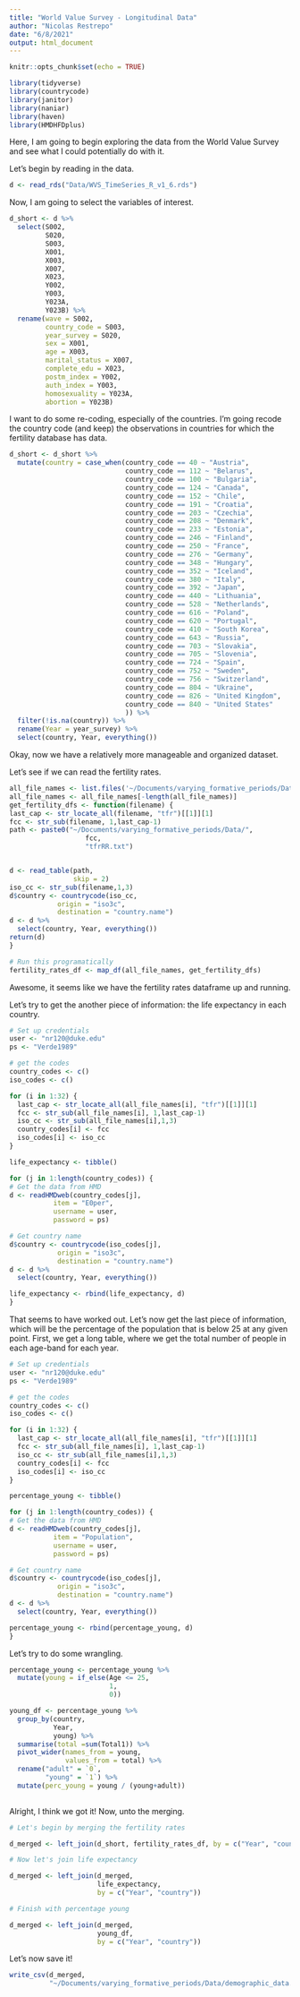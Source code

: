 ```yaml
---
title: "World Value Survey - Longitudinal Data"
author: "Nicolas Restrepo"
date: "6/8/2021"
output: html_document
---
```


```r
knitr::opts_chunk$set(echo = TRUE)
```

```r
library(tidyverse)
library(countrycode)
library(janitor)
library(naniar)
library(haven)
library(HMDHFDplus)
```

Here, I am going to begin exploring the data from the World Value Survey and see what I could potentially do with it. 

Let's begin by reading in the data. 

```r
d <- read_rds("Data/WVS_TimeSeries_R_v1_6.rds")
```

Now, I am going to select the variables of interest.  

```r
d_short <- d %>% 
  select(S002, 
         S020,
         S003,
         X001,
         X003, 
         X007, 
         X023, 
         Y002, 
         Y003, 
         Y023A, 
         Y023B) %>% 
  rename(wave = S002, 
         country_code = S003, 
         year_survey = S020,
         sex = X001,
         age = X003, 
         marital_status = X007, 
         complete_edu = X023, 
         postm_index = Y002, 
         auth_index = Y003, 
         homosexuality = Y023A, 
         abortion = Y023B)
```

I want to do some re-coding, especially of the countries. I'm going recode the country code (and keep) the observations in countries for which the fertility database has data. 

```r
d_short <- d_short %>% 
  mutate(country = case_when(country_code == 40 ~ "Austria", 
                             country_code == 112 ~ "Belarus", 
                             country_code == 100 ~ "Bulgaria", 
                             country_code == 124 ~ "Canada", 
                             country_code == 152 ~ "Chile", 
                             country_code == 191 ~ "Croatia", 
                             country_code == 203 ~ "Czechia", 
                             country_code == 208 ~ "Denmark",
                             country_code == 233 ~ "Estonia", 
                             country_code == 246 ~ "Finland", 
                             country_code == 250 ~ "France", 
                             country_code == 276 ~ "Germany", 
                             country_code == 348 ~ "Hungary", 
                             country_code == 352 ~ "Iceland",
                             country_code == 380 ~ "Italy",
                             country_code == 392 ~ "Japan", 
                             country_code == 440 ~ "Lithuania", 
                             country_code == 528 ~ "Netherlands", 
                             country_code == 616 ~ "Poland", 
                             country_code == 620 ~ "Portugal", 
                             country_code == 410 ~ "South Korea", 
                             country_code == 643 ~ "Russia", 
                             country_code == 703 ~ "Slovakia", 
                             country_code == 705 ~ "Slovenia", 
                             country_code == 724 ~ "Spain", 
                             country_code == 752 ~ "Sweden", 
                             country_code == 756 ~ "Switzerland", 
                             country_code == 804 ~ "Ukraine", 
                             country_code == 826 ~ "United Kingdom", 
                             country_code == 840 ~ "United States"
                             )) %>% 
  filter(!is.na(country)) %>% 
  rename(Year = year_survey) %>% 
  select(country, Year, everything())
```

Okay, now we have a relatively more manageable and organized dataset. 

Let's see if we can read the fertility rates. 

```r
all_file_names <- list.files('~/Documents/varying_formative_periods/Data')
all_file_names <- all_file_names[-length(all_file_names)]
get_fertility_dfs <- function(filename) {
last_cap <- str_locate_all(filename, "tfr")[[1]][1]
fcc <- str_sub(filename, 1,last_cap-1)
path <- paste0("~/Documents/varying_formative_periods/Data/", 
                   fcc, 
                   "tfrRR.txt")


d <- read_table(path, 
                skip = 2)
iso_cc <- str_sub(filename,1,3)
d$country <- countrycode(iso_cc, 
            origin = "iso3c", 
            destination = "country.name")
d <- d %>% 
  select(country, Year, everything())
return(d)
}

# Run this programatically 
fertility_rates_df <- map_df(all_file_names, get_fertility_dfs)
```

Awesome, it seems like we have the fertility rates dataframe up and running. 

Let's try to get the another piece of information: the life expectancy in each country. 

```r
# Set up credentials
user <- "nr120@duke.edu"
ps <- "Verde1989"

# get the codes 
country_codes <- c()
iso_codes <- c()

for (i in 1:32) {
  last_cap <- str_locate_all(all_file_names[i], "tfr")[[1]][1]
  fcc <- str_sub(all_file_names[i], 1,last_cap-1)
  iso_cc <- str_sub(all_file_names[i],1,3)
  country_codes[i] <- fcc
  iso_codes[i] <- iso_cc
}

life_expectancy <- tibble()

for (j in 1:length(country_codes)) {
# Get the data from HMD 
d <- readHMDweb(country_codes[j], 
           item = "E0per", 
           username = user, 
           password = ps)

# Get country name 
d$country <- countrycode(iso_codes[j], 
            origin = "iso3c", 
            destination = "country.name")
d <- d %>% 
  select(country, Year, everything())

life_expectancy <- rbind(life_expectancy, d)
}

```

That seems to have worked out. Let's now get the last piece of information, which will be the percentage of the population that is below 25 at any given point. First, we get a long table, where we get the total number of people in each age-band for each year. 

```r
# Set up credentials
user <- "nr120@duke.edu"
ps <- "Verde1989"

# get the codes 
country_codes <- c()
iso_codes <- c()

for (i in 1:32) {
  last_cap <- str_locate_all(all_file_names[i], "tfr")[[1]][1]
  fcc <- str_sub(all_file_names[i], 1,last_cap-1)
  iso_cc <- str_sub(all_file_names[i],1,3)
  country_codes[i] <- fcc
  iso_codes[i] <- iso_cc
}

percentage_young <- tibble()

for (j in 1:length(country_codes)) {
# Get the data from HMD 
d <- readHMDweb(country_codes[j], 
           item = "Population", 
           username = user, 
           password = ps)

# Get country name 
d$country <- countrycode(iso_codes[j], 
            origin = "iso3c", 
            destination = "country.name")
d <- d %>% 
  select(country, Year, everything())

percentage_young <- rbind(percentage_young, d)
}

```

Let's try to do some wrangling. 

```r
percentage_young <- percentage_young %>% 
  mutate(young = if_else(Age <= 25, 
                         1, 
                         0))

young_df <- percentage_young %>% 
  group_by(country, 
           Year, 
           young) %>% 
  summarise(total =sum(Total1)) %>% 
  pivot_wider(names_from = young, 
              values_from = total) %>% 
  rename("adult" = `0`, 
         "young" = `1`) %>% 
  mutate(perc_young = young / (young+adult))
  
```

Alright, I think we got it! Now, unto the merging. 

```r
# Let's begin by merging the fertility rates 

d_merged <- left_join(d_short, fertility_rates_df, by = c("Year", "country"))

# Now let's join life expectancy 

d_merged <- left_join(d_merged, 
                      life_expectancy, 
                      by = c("Year", "country"))

# Finish with percentage young 

d_merged <- left_join(d_merged, 
                      young_df, 
                      by = c("Year", "country"))
```

Let's now save it! 

```r
write_csv(d_merged, 
          "~/Documents/varying_formative_periods/Data/demographic_data.csv")
```

